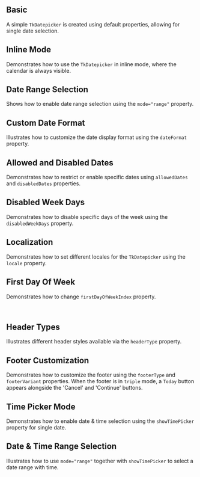


## Basic

A simple `TkDatepicker` is created using default properties, allowing for single date selection.

<Basic />

## Inline Mode

Demonstrates how to use the `TkDatepicker` in inline mode, where the calendar is always visible.

<Inline />

## Date Range Selection

Shows how to enable date range selection using the `mode="range"` property.

<Range />

## Custom Date Format

Illustrates how to customize the date display format using the `dateFormat` property.

<DateFormat />

## Allowed and Disabled Dates

Demonstrates how to restrict or enable specific dates using `allowedDates` and `disabledDates` properties.

<AllowDisabledDates />

## Disabled Week Days

Demonstrates how to disable specific days of the week using the `disabledWeekDays` property.

<DisabledWeekDays />

## Localization

Demonstrates how to set different locales for the `TkDatepicker` using the `locale` property.

<Locale />
 
## First Day Of Week

Demonstrates how to change  `firstDayOfWeekIndex` property. 

<TkAlert header="Note" variant="info" message="'locale' prop set 'en' as default, so First Day of Week is Sunday." filledlight/>
<br/>
<FirstDayOfWeek/>

## Header Types

Illustrates different header styles available via the `headerType` property.

<HeaderTypes />

## Footer Customization

Demonstrates how to customize the footer using the `footerType` and `footerVariant` properties. When the footer is in `triple` mode, a `Today` button appears alongside the 'Cancel' and 'Continue' buttons.
<TkAlert header="Note" variant="info" message="Clicking the 'Today' button selects the current date, updates the input field, and highlights today's date in the calendar view." filledlight />
<br/>
<FooterCustomization />

## Time Picker Mode

Demonstrates how to enable date & time selection using the `showTimePicker` property for single date.

<TimePicker />

## Date & Time Range Selection

Illustrates how to use `mode="range"` together with `showTimePicker` to select a date range with time.

<TimeRange />